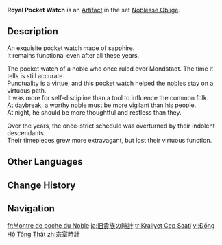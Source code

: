 {{Artifact Infobox
|image = Item Royal Pocket Watch.png
|set   = Noblesse Oblige
|piece = Sands of Eon
}}
{{Description|A pocket watch that once belonged to the old aristocrats of Mondstadt. Passed down from generation to generation, it has witnessed many years of history.}}
'''Royal Pocket Watch''' is an [[Artifact]] in the set [[Noblesse Oblige]].

==Description==
An exquisite pocket watch made of sapphire.<br>It remains functional even after all these years.

The pocket watch of a noble who once ruled over Mondstadt. The time it tells is still accurate.<br>Punctuality is a virtue, and this pocket watch helped the nobles stay on a virtuous path.<br>It was more for self-discipline than a tool to influence the common folk.<br>At daybreak, a worthy noble must be more vigilant than his people.<br>At night, he should be more thoughtful and restless than they.

Over the years, the once-strict schedule was overturned by their indolent descendants.<br>Their timepieces grew more extravagant, but lost their virtuous function.

==Other Languages==
{{Other Languages
|en       = Royal Pocket Watch
|zhs      = 宗室时计
|zhs_rm   = Zōngshì Shíjì
|zht      = 宗室時計
|zht_rm   = Zōngshì Shíjì
|zh_tl    = Royal Timepiece
|ja       = 旧貴族の時計
|ja_rm    = Kyuu Kizoku no Tokei
|ja_tl    = Old Noble's Timepiece
|ko       = 왕실의 시계
|ko_rm    = Wangsil-ui Sigye
|ko_tl    = Royal Watch
|es       = Reloj de Bolsillo Real
|es_tl    = Royal Pocket Watch
|fr       = Montre de poche du Noble
|fr_tl    = Pocket Watch of the Noble
|ru       = Королевские карманные часы
|ru_tl    = Royal Pocket Watch
|th       = Royal Pocket Watch
|vi       = Đồng Hồ Tông Thất
|vi_tl    = 
|de       = Königliche Uhr
|de_tl    = Royal Clock
|id       = Royal Pocket Watch
|pt       = Relógio de Bolso Real
|pt_tl    = 
|tr       = Kraliyet Cep Saati
|tr_tl    = Royal Pocket Watch
|it       = Orologio reale
|it_tl    = Royal Watch
}}

==Change History==
{{Change History|1.0}}

==Navigation==
{{Artifact Set Navbox|Noblesse Oblige}}

[[fr:Montre de poche du Noble]]
[[ja:旧貴族の時計]]
[[tr:Kraliyet Cep Saati]]
[[vi:Đồng Hồ Tông Thất]]
[[zh:宗室時計]]